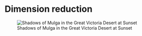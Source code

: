 # Dimension reduction

![Shadows of Mulga in the Great Victoria Desert at Sunset](images/mulga_great_victoria_desert.png)